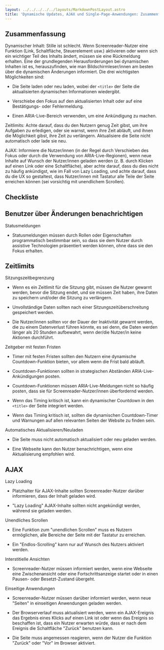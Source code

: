 ```yaml
---
layout: ../../../../../layouts/MarkdownPostLayout.astro
title: 'Dynamische Updates, AJAX und Single-Page-Anwendungen: Zusammenfassung & Checkliste'
---
```


## Zusammenfassung

Dynamischer Inhalt: Stille ist schlecht. Wenn Screenreader-Nutzer eine Funktion (Link,
Schaltfläche, Steuerelement usw.) aktivieren oder wenn sich ein wichtiger Teil des
Inhalts ändert, müssen sie eine Rückmeldung erhalten. Eine der grundlegenden
Herausforderungen bei dynamischen Inhalten ist es, herauszufinden, wie man
Bildschirmleser/innen am besten über die dynamischen Änderungen informiert. Die
drei wichtigsten Möglichkeiten sind:

- Die Seite laden oder neu laden, wobei der `<title>` der Seite die aktualisierten
  dynamischen Informationen wiedergibt.

- Verschiebe den Fokus auf den aktualisierten Inhalt oder auf eine Bestätigungs-
  oder Fehlermeldung.

- Einen ARIA-Live-Bereich verwenden, um eine Ankündigung zu machen.

Zeitlimits: Achte darauf, dass du den Nutzern genug Zeit gibst, um ihre Aufgaben
zu erledigen, oder sie warnst, wenn ihre Zeit abläuft, und ihnen die Möglichkeit
gibst, ihre Zeit zu verlängern. Aktualisiere die Seite nicht automatisch oder lade
sie neu.

AJAX: Informiere die Nutzer/innen (in der Regel durch Verschieben des Fokus oder
durch die Verwendung von ARIA-Live-Regionen), wenn neue Inhalte auf Wunsch der
Nutzer/innen geladen werden (z. B. durch Klicken auf einen Link oder eine
Schaltfläche), aber achte darauf, dass du dies nicht zu häufig ankündigst, wie
im Fall von Lazy Loading, und achte darauf, dass du die UX so gestaltest, dass
Nutzer/innen mit Tastatur alle Teile der Seite erreichen können (sei vorsichtig
mit unendlichem Scrollen).

## Checkliste

## Benutzer über Änderungen benachrichtigen

Statusmeldungen

- Statusmeldungen müssen durch Rollen oder Eigenschaften programmatisch bestimmbar
  sein, so dass sie dem Nutzer durch assistive Technologien präsentiert werden können,
  ohne dass sie den Fokus erhalten.

## Zeitlimits

Sitzungszeitbegrenzung

- Wenn es ein Zeitlimit für die Sitzung gibt, müssen die Nutzer gewarnt werden,
  bevor die Sitzung endet, und sie müssen Zeit haben, ihre Daten zu speichern
  und/oder die Sitzung zu verlängern.

- Unvollständige Daten sollten nach einer Sitzungszeitüberschreitung gespeichert
  werden.

- Die Nutzer/innen sollten vor der Dauer der Inaktivität gewarnt werden, die zu
  einem Datenverlust führen könnte, es sei denn, die Daten werden länger als 20
  Stunden aufbewahrt, wenn der/die Nutzer/in keine Aktionen durchführt.

Zeitgeber mit festen Fristen

- Timer mit festen Fristen sollten den Nutzern eine dynamische Countdown-Funktion
  bieten, vor allem wenn die Frist bald abläuft.

- Countdown-Funktionen sollten in strategischen Abständen ARIA-Live-Ankündigungen
  posten.

- Countdown-Funktionen müssen ARIA-Live-Meldungen nicht so häufig posten, dass
  sie für Screenreader-Nutzer/innen überfordernd werden.

- Wenn das Timing kritisch ist, kann ein dynamischer Countdown in den `<title>`
  der Seite integriert werden.

- Wenn das Timing kritisch ist, sollten die dynamischen Countdown-Timer und
  Warnungen auf allen relevanten Seiten der Website zu finden sein.

Automatisches Aktualisieren/Neuladen

- Die Seite muss nicht automatisch aktualisiert oder neu geladen werden.

- Eine Webseite kann den Nutzer benachrichtigen, wenn eine Aktualisierung
  empfohlen wird.

## AJAX

Lazy Loading

- Platzhalter für AJAX-Inhalte sollten Screenreader-Nutzer darüber informieren,
  dass der Inhalt geladen wird.

- "Lazy Loading" AJAX-Inhalte sollten nicht angekündigt werden, während sie
  geladen werden.

Unendliches Scrollen

- Eine Funktion zum "unendlichen Scrollen" muss es Nutzern ermöglichen, alle
  Bereiche der Seite mit der Tastatur zu erreichen.

- Ein "Endlos-Scrolling" kann nur auf Wunsch des Nutzers aktiviert werden.

Interstitielle Ansichten

- Screenreader-Nutzer müssen informiert werden, wenn eine Webseite eine
  Zwischenansicht oder eine Fortschrittsanzeige startet oder in einen Pausen-
  oder Besetzt-Zustand übergeht.

Einseitige Anwendungen

- Screenreader-Nutzer müssen darüber informiert werden, wenn neue "Seiten" in
  einseitigen Anwendungen geladen werden.

- Der Browserverlauf muss aktualisiert werden, wenn ein AJAX-Ereignis das Ergebnis
  eines Klicks auf einen Link ist oder wenn das Ereignis so beschaffen ist, dass
  ein Nutzer erwarten würde, dass er nach dem Ereignis die Schaltfläche "Zurück"
  benutzen kann.

- Die Seite muss angemessen reagieren, wenn der Nutzer die Funktion "Zurück"
  oder "Vor" im Browser aktiviert.
